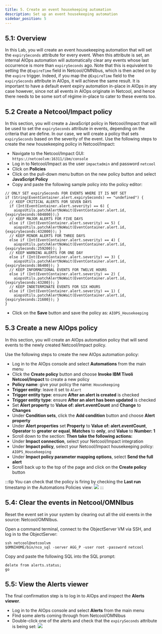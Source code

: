 ```yaml
---
title: 5. Create an event housekeeping automation
description: Set up an event housekeeping automation
sidebar_position: 5
---
```


## 5.1: Overview

In this Lab, you will create an event housekeeping automation that will set the `expirySeconds` attribute for every event. When this attribute is set, an internal AIOps automation will automatically clear any events whose last occurrence is more than `expirySeconds` ago. Note that this is equivalent to setting the `@ExpireTime` field in Netcool/OMNIbus, which is then acted on by the `expire` trigger. Indeed, if you map the `@ExpireTime` field to the `expirySeconds` attribute in AIOps, it will achieve the same result. It is important to have a default event expiry automation in-place in AIOps in any case however, since not all events in AIOps originate in Netcool, and hence there needs to be some sort of régime in-place to cater to these events too.

## 5.2 Create a Netcool/Impact policy

In this section, you will create a JavaScript policy in Netcool/Impact that will be used to set the `expirySeconds` attribute in events, depending on the criteria that are define. In our case, we will create a policy that sets `expirySeconds` based on the severity of the event. Use the following steps to create the new housekeeping policy in Netcool/Impact:

- Navigate to the Netcool/Impact GUI: `https://netcoolvm:16311/ibm/console`
- Log in to Netcool/Impact as the user `impactadmin` and password `netcool`
- Click on **Policies**
- Click on the pull-down menu button on the new policy button and select **JavaScript Policy**
- Copy and paste the following sample policy into the policy editor:
```
// ONLY SET expirySeconds FOR EVENTS WHERE IT IS NOT SET
if (String(EventContainer.alert.expirySeconds) == "undefined") {
  // KEEP CRITICAL ALERTS FOR SEVEN DAYS
  if (Int(EventContainer.alert.severity) == 6) {
    aiopsUtils.patchAlertNoWait(EventContainer.alert.id,{expirySeconds:604800});}
  // KEEP MAJOR ALERTS FOR FIVE DAYS
  else if (Int(EventContainer.alert.severity) == 5) {
    aiopsUtils.patchAlertNoWait(EventContainer.alert.id,{expirySeconds:432000}); }
  // KEEP MINOR ALERTS FOR THREE DAYS
  else if (Int(EventContainer.alert.severity) == 4) {
    aiopsUtils.patchAlertNoWait(EventContainer.alert.id,{expirySeconds:259200}); }
  // KEEP WARNING ALERTS FOR ONE DAY
  else if (Int(EventContainer.alert.severity) == 3) {
    aiopsUtils.patchAlertNoWait(EventContainer.alert.id,{expirySeconds:86400}); }
  // KEEP INFORMATIONAL EVENTS FOR TWELVE HOURS
  else if (Int(EventContainer.alert.severity) == 2) {
    aiopsUtils.patchAlertNoWait(EventContainer.alert.id,{expirySeconds:43200}); }
  // KEEP INDETERMINATE EVENTS FOR SIX HOURS
  else if (Int(EventContainer.alert.severity) == 1) {
    aiopsUtils.patchAlertNoWait(EventContainer.alert.id,{expirySeconds:21600}); }
} 
```
- Click on the **Save** button and save the policy as: `AIOPS_Housekeeping`

## 5.3 Create a new AIOps policy

In this section, you will create an AIOps automation policy that will send events to the newly created Netcool/Impact policy.

Use the following steps to create the new AIOps automation policy:

- Log in to the AIOps console and select **Automations** from the main menu
- Click the **Create policy** button and choose **Invoke IBM Tivoli Netcool/Impact** to create a new policy
- **Policy name**: give your policy the name: `Housekeeping`
- **Trigger entity**: leave it set to `Alert`
- **Trigger entity type**: ensure **After an alert is created** is checked
- **Trigger entity type**: ensure **After an alert has been updated** is checked
- Set **Alert property** to **Value of: alert.eventCount** and **Change** to **Changes**
- Under **Condition sets**, click the **Add condition** button and choose **Alert property**
- Under **Alert properties** set **Property** to **Value of: alert.eventCount**, **Operator** to **greater or equal**, **Matches** to **only**, and **Value** to **Number: 1**
- Scroll down to the section: **Then take the following actions:**
- Under **Impact connection**, select your Netcool/Impact integration
- Under **Impact policy**, select your Netcool/Impact housekeeping policy: `AIOPS_Housekeeping`
- Under **Impact policy parameter mapping options**, select **Send the full alert**
- Scroll back up to the top of the page and click on the **Create policy** button

:::tip
You can check that the policy is firing by checking the **Last run** timestamp in the Automations Policies view:
![](images/housekeeping_policy.png)
:::

## 5.4: Clear the events in Netcool/OMNIbus

Reset the event set in your system by clearing out all the old events in the source: Netcool/OMNIbus.

Open a command terminal, connect to the ObjectServer VM via SSH, and log in to the ObjectServer:
```
ssh netcool@netcoolvm
$OMNIHOME/bin/nco_sql -server AGG_P -user root -password netcool
```

Copy and paste the following SQL into the SQL prompt:
```
delete from alerts.status;
go
```

## 5.5: View the Alerts viewer

The final confirmation step is to log in to AIOps and inspect the **Alerts viewer**.

- Log in to the AIOps console and select **Alerts** from the main menu
- FInd some alerts coming through from Netcool/OMNIbus
- Double-click one of the alerts and check that the `expirySeconds` attribute is being set:
![](images/expiry_seconds.png)
